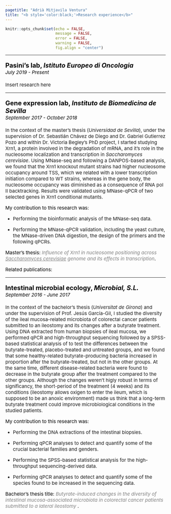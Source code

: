 ```yaml
---
pagetitle: "Adrià Mitjavila Ventura"
title: "<b style='color:black;'>Research experience</b>"
---
```


```r
knitr::opts_chunk$set(echo = FALSE,
                      message = FALSE,
                      error = FALSE,
                      warning = FALSE, 
                      fig.align = "center")
```

***

<p style='font-size:20px; color:black;'> <b>Pasini's lab, <i>Istituto Europeo di Oncologia</i></b>
<br> <i style='font-size:15px;'> July 2019 - Present </i></p>

<p style='font-size:15px;'>Insert research here</p>

***

<p style='font-size:20px; color:black;'> <b>Gene expression lab, <i>Instituto de Biomedicina de Sevilla</i></b><br>
<i style='font-size:15px;'> September 2017 - October 2018 </i></p>

<p style='font-size:15px;'>In the context of the master's thesis (<i>Universidad de Sevilla</i>), under the supervision of Dr. Sebastián Chávez de Diego and Dr. Gabriel Gutierrez Pozo and within Dr. Victoria Begley's PhD project, I started studying Xrn1, a protein involved in the degradation of mRNA, and it's role in the nucleosome localization and transcription in <i>Saccharomyces cerevisiae</i>. Using MNase-seq and following a DANPOS-based analysis, we found that the Xrn1 knockout mutant strains had higher nucleosome occupancy around TSS, which we related with a lower transcription initiation compared to WT strains, whereas in the gene body, the nucleosome occupancy was diminished as a consequence of RNA pol II backtracking. Results were validated using MNase-qPCR of two selected genes in Xrn1 conditional mutants. </p> 

<p style='font-size:15px;color:black;'>My contribution to this research was: </p>

* <p style='font-size:15px;'>Performing the bioinformatic analysis of the MNase-seq data.</p>
* <p style='font-size:15px;'>Performing the MNase-qPCR validation, including the yeast culture, the MNase-driven DNA digestion, the design of the primers and the following qPCRs.</p>

<p style='font-size:15px;color:black;'> Master's thesis: <em style='font-size:15px;color:gray;'> Influence of Xrn1 in nucleosome positioning across <ins>Saccharomyces cerevisiae</ins> genome and its effects in transcription</em>.</p>

<p style='font-size:15px;color:black;'> Related publications: </p>


***

<p style='font-size:20px; color:black;'> <b>Intestinal microbial ecology, <i>Microbial, S.L.</i></b>
<br> <i style='font-size:15px;'> September 2016 - June 2017 </i></p>

<p style='font-size:15px;'> In the context of the bachelor's thesis (<i>Universitat de Girona</i>) and under the supervision of Prof. Jesús García-Gil, I studied the diversity of the ileal mucosa-related microbiota of colorectal cancer patients submitted to an ileostomy and its changes after a butyrate treatment. Using DNA extracted from human biopsies of ileal mucosa, we performed qPCR and high-throughput sequencing followed by a SPSS-based statistical analysis of to test the differences between the butyrate-treated, placebo-treated and untreated groups, and we found that some healthy-related butyrate-producing bacteria increased in proportion after the butyrate-treated, but not in the other groups. At the same time, different disease-related bacteria were found to decrease in the butyrate group after the treatment compared to the other groups. Although the changes weren't higly robust in terms of significancy, the short-period of the treatment (4 weeks) and its conditions (ileostomy allows oxigen to enter the ileum, which is supposed to be an anoxic environment) made us think that a long-term butyrate treatment could improve microbiological conditions in the studied patients.</p>

<p style='font-size:15px;color:black;'> My contribution to this research was:</p>

* <p style='font-size:15px;'>Performing the DNA extractions of the intestinal biopsies.</p>
* <p style='font-size:15px;'>Performing qPCR analyses to detect and quantify some of the crucial bacterial families and genders.</p>
* <p style='font-size:15px;'>Performing the SPSS-based statistical analysis for the high-throughput sequencing-derived data.</p>
* <p style='font-size:15px;'>Performing qPCR analyses to detect and quantify some of the species found to be increased in the sequencing data.</p>

<p style='font-size:15px;color:black;'> Bachelor's thesis title: <em style='font-size:15px;color:gray;'> Butyrate-induced changes in the diversity of intestinal mucosa-associated microbiota in colorectal cancer patients submitted to a lateral ileostomy </em>.</p>





<br><br><br><br>
<br><br><br><br>
<br><br><br><br>